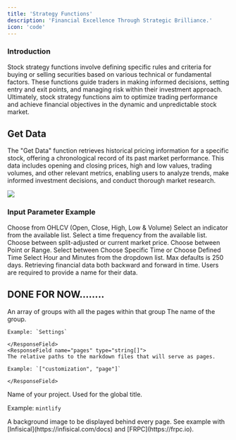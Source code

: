 ```yaml
---
title: 'Strategy Functions'
description: 'Financial Excellence Through Strategic Brilliance.'
icon: 'code'
---
```


### Introduction

Stock strategy functions involve defining specific rules and criteria for buying or selling securities based on various technical or fundamental factors. These functions guide traders in making informed decisions, setting entry and exit points, and managing risk within their investment approach. Ultimately, stock strategy functions aim to optimize trading performance and achieve financial objectives in the dynamic and unpredictable stock market.


## Get Data


The "Get Data" function retrieves historical pricing information for a specific stock, offering a chronological record of its past market performance. This data includes opening and closing prices, high and low values, trading volumes, and other relevant metrics, enabling users to analyze trends, make informed investment decisions, and conduct thorough market research.

<Frame className="mx-auto">
    <img style={{height: "490px"}} src="/images/Strategy_Function/Get_data.png" /> 
</Frame>

### Input Parameter Example

<ResponseField name="Data Type" type="" required>
  Choose from OHLCV (Open, Close, High, Low & Volume)
</ResponseField>

<ResponseField name="Indicator" type="" required>
  Select an indicator from the available list.
</ResponseField>

<ResponseField name="Frequency" type="" required>
  Select a time frequency from the available list.
</ResponseField>

<ResponseField name="Split Adjusted" type="" >
  Choose between split-adjusted or current market price.
</ResponseField>

<ResponseField name="Time Selection Mode" type="" >
  Choose between Point or Range.
  Select between Choose Specific Time or Choose Defined Time
</ResponseField>

<ResponseField name="Time Length" type="" required>
  Select Hour and Minutes from the dropdown list. Max defaults is 250 days. 
</ResponseField>

<ResponseField name="Lookup Direction" type="" >
  Retrieving financial data both backward and forward in time.
</ResponseField>

<ResponseField name="Data Name" type="" required>
  Users are required to provide a name for their data.
</ResponseField>

## DONE FOR NOW........





<ResponseField name="navigation" type="Navigation[]" required>
  An array of groups with all the pages within that group
  <Expandable title="Navigation">
    <ResponseField name="group" type="string">
    The name of the group.

    Example: `Settings`

    </ResponseField>
    <ResponseField name="pages" type="string[]">
    The relative paths to the markdown files that will serve as pages.

    Example: `["customization", "page"]`

    </ResponseField>

  </Expandable>
</ResponseField>


<ResponseField name="name" type="string" required>
Name of your project. Used for the global title.

Example: `mintlify`

</ResponseField>

<ResponseField name="backgroundImage" type="string">
  A background image to be displayed behind every page. See example with
  [Infisical](https://infisical.com/docs) and [FRPC](https://frpc.io).
</ResponseField>


